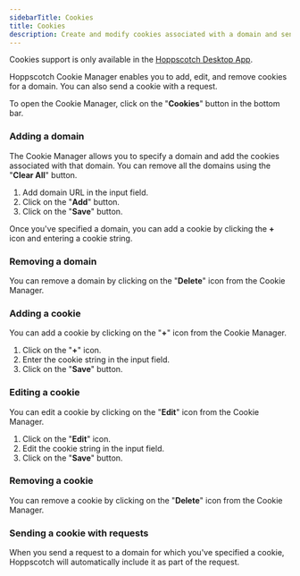 ```yaml
---
sidebarTitle: Cookies
title: Cookies
description: Create and modify cookies associated with a domain and send cookies with requests.
---
```


<Info>Cookies support is only available in the [Hoppscotch Desktop App](/documentation/clients/desktop).</Info>

Hoppscotch Cookie Manager enables you to add, edit, and remove cookies for a domain. You can also send a cookie with a request.

To open the Cookie Manager, click on the "**Cookies**" button in the bottom bar.

### Adding a domain

The Cookie Manager allows you to specify a domain and add the cookies associated with that domain. You can remove all the domains using the "**Clear All**" button.

1. Add domain URL in the input field.
2. Click on the "**Add**" button.
3. Click on the "**Save**" button.

Once you've specified a domain, you can add a cookie by clicking the **+** icon and entering a cookie string.

### Removing a domain

You can remove a domain by clicking on the "**Delete**" icon from the Cookie Manager.

### Adding a cookie

You can add a cookie by clicking on the "**+**" icon from the Cookie Manager.

1. Click on the "**+**" icon.
2. Enter the cookie string in the input field.
3. Click on the "**Save**" button.

### Editing a cookie

You can edit a cookie by clicking on the "**Edit**" icon from the Cookie Manager.

1. Click on the "**Edit**" icon.
2. Edit the cookie string in the input field.
3. Click on the "**Save**" button.

### Removing a cookie

You can remove a cookie by clicking on the "**Delete**" icon from the Cookie Manager.

### Sending a cookie with requests

When you send a request to a domain for which you've specified a cookie, Hoppscotch will automatically include it as part of the request.
